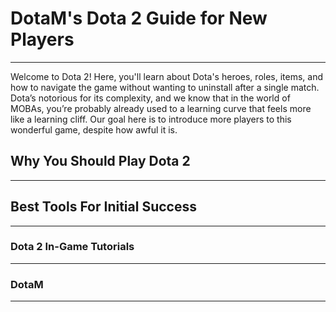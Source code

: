 # DotaM's Dota 2 Guide for New Players

---

Welcome to Dota 2! Here, you'll learn about Dota's heroes, roles, items, and how to navigate the game without wanting to uninstall after a single match. Dota’s notorious for its complexity, and we know that in the world of MOBAs, you’re probably already used to a learning curve that feels more like a learning cliff. Our goal here is to introduce more players to this wonderful game, despite how awful it is.


## Why You Should Play Dota 2

---

## Best Tools For Initial Success

---

### Dota 2 In-Game Tutorials

---

### DotaM

---

